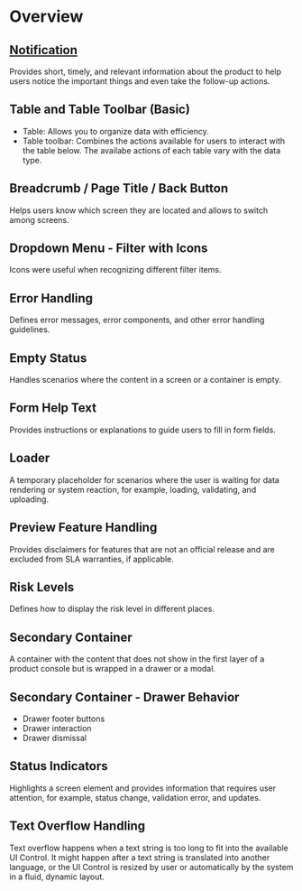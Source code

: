 
# Overview

## [Notification](patterns/notification)
Provides short, timely, and relevant information about the product to help users notice the important things and even take the follow-up actions.

## Table and Table Toolbar (Basic)
* Table: Allows you to organize data with efficiency.
* Table toolbar: Combines the actions available for users to interact with the table below. The availabe actions of each table vary with the data type.

## Breadcrumb / Page Title / Back Button
Helps users know which screen they are located and allows to switch among screens.

## Dropdown Menu - Filter with Icons
Icons were useful when recognizing different filter items.

## Error Handling
Defines error messages, error components, and other error handling guidelines.

## Empty Status
Handles scenarios where the content in a screen or a container is empty.

## Form Help Text
Provides instructions or explanations to guide users to fill in form fields.

## Loader
A temporary placeholder for scenarios where the user is waiting for data rendering or system reaction, for example, loading, validating, and uploading.

## Preview Feature Handling
Provides disclaimers for features that are not an official release and are excluded from SLA warranties, if applicable.

## Risk Levels
Defines how to display the risk level in different places.

## Secondary Container
A container with the content that does not show in the first layer of a product console but is wrapped in a drawer or a modal.

## Secondary Container - Drawer Behavior
* Drawer footer buttons
* Drawer interaction 
* Drawer dismissal

## Status Indicators
Highlights a screen element and provides information that requires user attention, for example, status change, validation error, and updates.

## Text Overflow Handling
Text overflow happens when a text string is too long to fit into the available UI Control. It might happen after a text string is translated into another language, or the UI Control is resized by user or automatically by the system in a fluid, dynamic layout.

